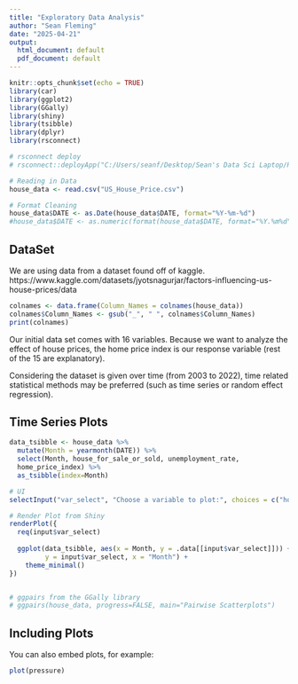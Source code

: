 ```yaml
---
title: "Exploratory Data Analysis"
author: "Sean Fleming"
date: "2025-04-21"
output:
  html_document: default
  pdf_document: default
---
```


```r
knitr::opts_chunk$set(echo = TRUE)
library(car)
library(ggplot2)
library(GGally)
library(shiny)
library(tsibble)
library(dplyr)
library(rsconnect)

# rsconnect deploy
# rsconnect::deployApp("C:/Users/seanf/Desktop/Sean's Data Sci Laptop/RStudio Git/US-Housing-Price-Project/EDA.Rmd")

# Reading in Data
house_data <- read.csv("US_House_Price.csv")

# Format Cleaning
house_data$DATE <- as.Date(house_data$DATE, format="%Y-%m-%d")
#house_data$DATE <- as.numeric(format(house_data$DATE, format="%Y.%m%d"))
```

## DataSet
We are using data from a dataset found off of kaggle.  
https://www.kaggle.com/datasets/jyotsnagurjar/factors-influencing-us-house-prices/data

```r
colnames <- data.frame(Column_Names = colnames(house_data))
colnames$Column_Names <- gsub("_", " ", colnames$Column_Names)
print(colnames)
```
Our initial data set comes with 16 variables. Because we want to analyze the effect of house prices, the home price index is our response variable (rest of the 15 are explanatory). 

Considering the dataset is given over time (from 2003 to 2022), time related statistical methods may be preferred (such as time series or random effect regression). 

## Time Series Plots
```r
data_tsibble <- house_data %>%
  mutate(Month = yearmonth(DATE)) %>%
  select(Month, house_for_sale_or_sold, unemployment_rate,
  home_price_index) %>%
  as_tsibble(index=Month)

# UI
selectInput("var_select", "Choose a variable to plot:", choices = c("house_for_sale_or_sold", "unemployment_rate", "home_price_index"))

# Render Plot from Shiny
renderPlot({
  req(input$var_select)
  
  ggplot(data_tsibble, aes(x = Month, y = .data[[input$var_select]])) + geom_line(color = "steelblue") + labs(title = paste("Time Series of", input$var_select),
         y = input$var_select, x = "Month") +
    theme_minimal()
})


# ggpairs from the GGally library
# ggpairs(house_data, progress=FALSE, main="Pairwise Scatterplots")
```


## Including Plots

You can also embed plots, for example:

```r
plot(pressure)
```
